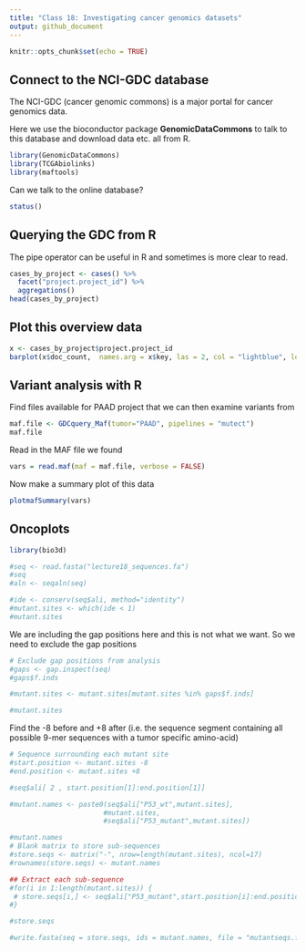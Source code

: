 ```yaml
---
title: "Class 18: Investigating cancer genomics datasets"
output: github_document
---
```


```r
knitr::opts_chunk$set(echo = TRUE)
```

## Connect to the NCI-GDC database

The NCI-GDC (cancer genomic commons) is a major portal for cancer genomics data.

Here we use the bioconductor package **GenomicDataCommons** to talk to this database and download data etc. all from R.

```r
library(GenomicDataCommons)
library(TCGAbiolinks)
library(maftools)
```

Can we talk to the online database?
```r
status()
```

## Querying the GDC from R

The pipe operator can be useful in R and sometimes is more clear to read.

```r
cases_by_project <- cases() %>%
  facet("project.project_id") %>%
  aggregations()
head(cases_by_project)
```

## Plot this overview data

```r
x <- cases_by_project$project.project_id
barplot(x$doc_count,  names.arg = x$key, las = 2, col = "lightblue", log = "y")
```




## Variant analysis with R

Find files available for PAAD project that we can then examine variants from

```r
maf.file <- GDCquery_Maf(tumor="PAAD", pipelines = "mutect")
maf.file
```

Read in the MAF file we found

```r
vars = read.maf(maf = maf.file, verbose = FALSE)
```

Now make a summary plot of this data

```r
plotmafSummary(vars)
```


## Oncoplots

```r
library(bio3d)
```




```r
#seq <- read.fasta("lecture18_sequences.fa")
#seq
#aln <- seqaln(seq)
```

```r
#ide <- conserv(seq$ali, method="identity")
#mutant.sites <- which(ide < 1)
#mutant.sites
```

We are including the gap positions here and this is not what we want. So we need to exclude the gap positions

```r
# Exclude gap positions from analysis
#gaps <- gap.inspect(seq)
#gaps$f.inds

#mutant.sites <- mutant.sites[mutant.sites %in% gaps$f.inds]

#mutant.sites
```

Find the -8 before and +8 after (i.e. the sequence segment containing all possible 9-mer sequences with a tumor specific amino-acid)

```r
# Sequence surrounding each mutant site
#start.position <- mutant.sites -8
#end.position <- mutant.sites +8

```


```r
#seq$ali[ 2 , start.position[1]:end.position[1]]
```

```r
#mutant.names <- paste0(seq$ali["P53_wt",mutant.sites],
                       #mutant.sites,
                       #seq$ali["P53_mutant",mutant.sites])

#mutant.names
# Blank matrix to store sub-sequences
#store.seqs <- matrix("-", nrow=length(mutant.sites), ncol=17)
#rownames(store.seqs) <- mutant.names

## Extract each sub-sequence
#for(i in 1:length(mutant.sites)) {
 # store.seqs[i,] <- seq$ali["P53_mutant",start.position[i]:end.position[i]]
#}

#store.seqs
```

```r
#write.fasta(seq = store.seqs, ids = mutant.names, file = "mutantseqs.fa", gap = FALSE)
```


















